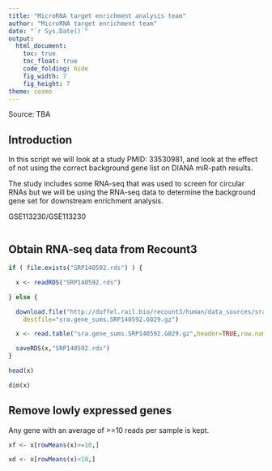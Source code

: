 ```yaml
---
title: "MicroRNA target enrichment analysis team"
author: "MicroRNA target enrichment team"
date: "`r Sys.Date()`"
output:
  html_document:
    toc: true
    toc_float: true
    code_folding: hide
    fig_width: 7
    fig_height: 7
theme: cosmo
---
```


Source: TBA

## Introduction

In this script we will look at a study PMID: 33530981, and look at the effect of not using the correct
background gene list on DIANA miR-path results.

The study includes some RNA-seq that was used to screen for circular RNAs but we will be using the
RNA-seq data to determine the background gene set for downstream enrichment analysis.

GSE113230/GSE113230

```r


```


## Obtain RNA-seq data from Recount3

```r


if ( file.exists("SRP140592.rds") ) {

  x <- readRDS("SRP140592.rds")

} else {

  download.file("http://duffel.rail.bio/recount3/human/data_sources/sra/gene_sums/92/SRP140592/sra.gene_sums.SRP140592.G029.gz",
    destfile="sra.gene_sums.SRP140592.G029.gz")

  x <- read.table("sra.gene_sums.SRP140592.G029.gz",header=TRUE,row.names=1)

  saveRDS(x,"SRP140592.rds")
}

head(x)

dim(x)

```

## Remove lowly expressed genes

Any gene with an average of >=10 reads per sample is kept.

```r


xf <- x[rowMeans(x)>=10,]

xd <- x[rowMeans(x)<10,]


```
